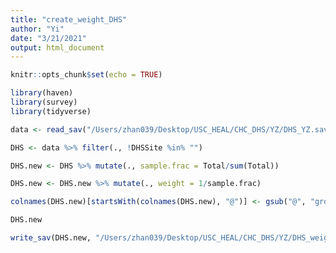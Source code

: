 ```yaml
---
title: "create_weight_DHS"
author: "Yi"
date: "3/21/2021"
output: html_document
---
```


```r
knitr::opts_chunk$set(echo = TRUE)
```

```r
library(haven)
library(survey)
library(tidyverse)
```

```r
data <- read_sav("/Users/zhan039/Desktop/USC_HEAL/CHC_DHS/YZ/DHS_YZ.sav")
```

```r
DHS <- data %>% filter(., !DHSSite %in% "")
```

```r
DHS.new <- DHS %>% mutate(., sample.frac = Total/sum(Total))

DHS.new <- DHS.new %>% mutate(., weight = 1/sample.frac)

colnames(DHS.new)[startsWith(colnames(DHS.new), "@")] <- gsub("@", "group", colnames(DHS.new)[startsWith(colnames(DHS.new), "@")])

DHS.new

```

```r
write_sav(DHS.new, "/Users/zhan039/Desktop/USC_HEAL/CHC_DHS/YZ/DHS_weight_final_YZ.sav")
```

